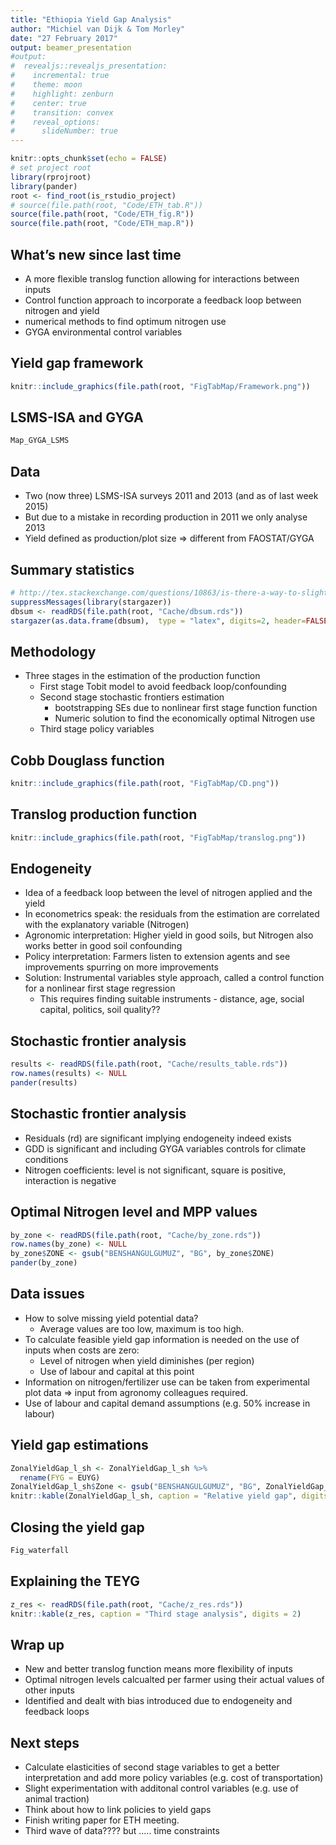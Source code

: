 ```yaml
---
title: "Ethiopia Yield Gap Analysis"
author: "Michiel van Dijk & Tom Morley"
date: "27 February 2017"
output: beamer_presentation
#output:
#  revealjs::revealjs_presentation:
#    incremental: true
#    theme: moon
#    highlight: zenburn
#    center: true
#    transition: convex
#    reveal_options:
#      slideNumber: true
---
```


```r
knitr::opts_chunk$set(echo = FALSE)
# set project root
library(rprojroot)
library(pander)
root <- find_root(is_rstudio_project)
# source(file.path(root, "Code/ETH_tab.R"))
source(file.path(root, "Code/ETH_fig.R"))
source(file.path(root, "Code/ETH_map.R"))
```

## What's new since last time

- A more flexible translog function allowing for interactions between inputs
- Control function approach to incorporate a feedback loop between nitrogen and yield
- numerical methods to find optimum nitrogen use
- GYGA environmental control variables 

## Yield gap framework
```r
knitr::include_graphics(file.path(root, "FigTabMap/Framework.png")) 
```


## LSMS-ISA and GYGA

```r
Map_GYGA_LSMS
```


## Data

- Two (now three) LSMS-ISA surveys 2011 and 2013 (and as of last week 2015)
- But due to a mistake in recording production in 2011 we only analyse 2013
- Yield defined as production/plot size => different from FAOSTAT/GYGA 

## Summary statistics

\small
```r
# http://tex.stackexchange.com/questions/10863/is-there-a-way-to-slightly-shrink-a-table-including-font-size-to-fit-within-th
suppressMessages(library(stargazer))
dbsum <- readRDS(file.path(root, "Cache/dbsum.rds"))
stargazer(as.data.frame(dbsum),  type = "latex", digits=2, header=FALSE, title = "Summary statistics")
```
\normalsize



## Methodology


- Three stages in the estimation of the production function
  + First stage Tobit model to avoid feedback loop/confounding 
  + Second stage stochastic frontiers estimation 
    + bootstrapping SEs due to nonlinear first stage function function
    + Numeric solution to find the economically optimal Nitrogen use
  + Third stage policy variables



## Cobb Douglass function

```r
knitr::include_graphics(file.path(root, "FigTabMap/CD.png")) 
```



## Translog production function
```r
knitr::include_graphics(file.path(root, "FigTabMap/translog.png")) 
```


## Endogeneity

- Idea of a feedback loop between the level of nitrogen applied and the yield
- In econometrics speak: the residuals from the estimation are correlated with the explanatory variable (Nitrogen)
- Agronomic interpretation: Higher yield in good soils, but Nitrogen also works better in good soil confounding
- Policy interpretation: Farmers listen to extension agents and see improvements spurring on more improvements 
- Solution: Instrumental variables style approach, called a control function for a nonlinear first stage regression
    + This requires finding suitable instruments - distance, age, social capital, politics, soil quality??

## Stochastic frontier analysis
\tiny
```r
results <- readRDS(file.path(root, "Cache/results_table.rds"))
row.names(results) <- NULL
pander(results)
```
\normalsize


## Stochastic frontier analysis

- Residuals (rd) are significant implying endogeneity indeed exists
- GDD is significant and including GYGA variables controls for climate conditions
- Nitrogen coefficients: level is not significant, square is positive, interaction is negative

## Optimal Nitrogen level and MPP values

\small
```r
by_zone <- readRDS(file.path(root, "Cache/by_zone.rds"))
row.names(by_zone) <- NULL
by_zone$ZONE <- gsub("BENSHANGULGUMUZ", "BG", by_zone$ZONE)
pander(by_zone)
```



## Data issues

- How to solve missing yield potential data?
    + Average values are too low, maximum is too high.
- To calculate feasible yield gap information is needed on the use of inputs when costs are zero:
    + Level of nitrogen when yield diminishes (per region)
    + Use of labour and capital at this point
- Information on nitrogen/fertilizer use can be taken from experimental plot data => input from agronomy colleagues required.
- Use of labour and capital demand assumptions (e.g. 50% increase in labour)




## Yield gap estimations
\small 
```r
ZonalYieldGap_l_sh <- ZonalYieldGap_l_sh %>%
  rename(FYG = EUYG)
ZonalYieldGap_l_sh$Zone <- gsub("BENSHANGULGUMUZ", "BG", ZonalYieldGap_l_sh$Zone)
knitr::kable(ZonalYieldGap_l_sh, caption = "Relative yield gap", digits = 0)
```
\normalsize




## Closing the yield gap

```r
Fig_waterfall
```



## Explaining the TEYG
\small
```r
z_res <- readRDS(file.path(root, "Cache/z_res.rds"))
knitr::kable(z_res, caption = "Third stage analysis", digits = 2)
```
\normalsize

## Wrap up

- New and better translog function means more flexibility of inputs
- Optimal nitrogen levels calcualted per farmer using their actual values of other inputs
- Identified and dealt with bias introduced due to endogeneity and feedback loops


## Next steps

- Calculate elasticities of second stage variables to get a better interpretation and add more policy variables (e.g. cost of transportation)
- Slight experimentation with additonal control variables (e.g. use of animal traction)
- Think about how to link policies to yield gaps
- Finish writing paper for ETH meeting.
- Third wave of data???? but ..... time constraints

